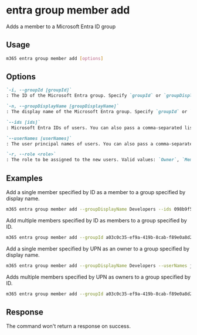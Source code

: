 
# entra group member add

Adds a member to a Microsoft Entra ID group

## Usage

```sh
m365 entra group member add [options]
```

## Options

```md definition-list
`-i, --groupId [groupId]`
: The ID of the Microsoft Entra group. Specify `groupId` or `groupDisplayName` but not both.

`-n, --groupDisplayName [groupDisplayName]`
: The display name of the Microsoft Entra group. Specify `groupId` or `groupDisplayName` but not both.

`--ids [ids]`
: Microsoft Entra IDs of users. You can also pass a comma-separated list of IDs. Specify either `ids` or `userNames` but not both.

`--userNames [userNames]`
: The user principal names of users. You can also pass a comma-separated list of UPNs. Specify either `ids` or `userNames` but not both.

`-r, --role <role>`
: The role to be assigned to the new users. Valid values: `Owner`, `Member`.
```

<Global />

## Examples

Add a single member specified by ID as a member to a group specified by display name.

```sh
m365 entra group member add --groupDisplayName Developers --ids 098b9f52-f48c-4401-819f-29c33794c3f5 --role Member
```

Add multiple members specified by ID as members to a group specified by ID.

```sh
m365 entra group member add --groupId a03c0c35-ef9a-419b-8cab-f89e0a8d2d2a --ids "098b9f52-f48c-4401-819f-29c33794c3f5,f1e06e31-3abf-4746-83c2-1513d71f38b8" --role Member
```

Add a single member specified by UPN as an owner to a group specified by display name.

```sh
m365 entra group member add --groupDisplayName Developers --userNames john.doe@contoso.com --role Owner
```

Adds multiple members specified by UPN as owners to a group specified by ID.

```sh
m365 entra group member add --groupId a03c0c35-ef9a-419b-8cab-f89e0a8d2d2a --userNames "john.doe@contoso.com,adele.vance@contoso.com" --role Owner
```

## Response

The command won't return a response on success.
